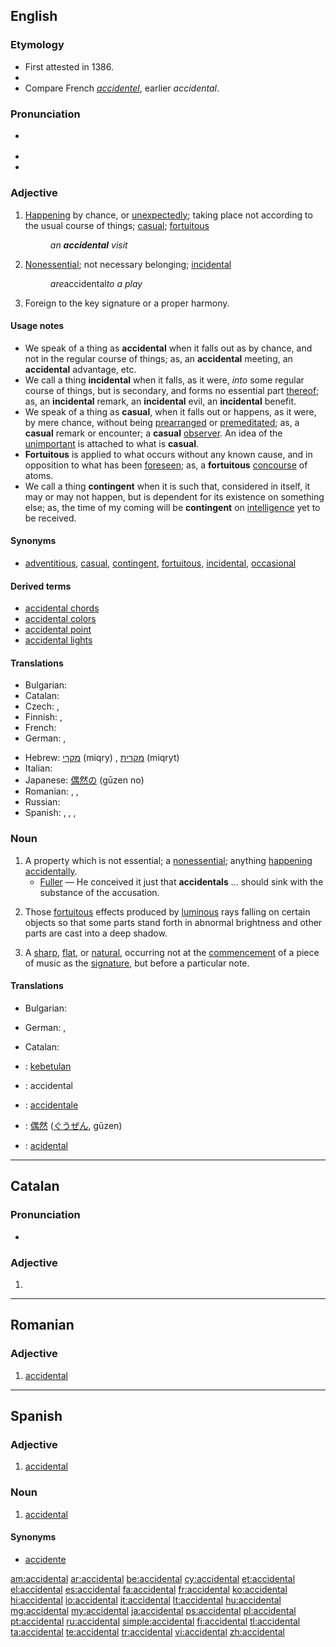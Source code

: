 ==English==

===Etymology===
* First attested in 1386.
* {{suffix|accident|al}}
* Compare French ''[[accidentel]]'', earlier ''accidental''.

===Pronunciation===
* {{a|US}} {{IPA|/ˌæk.sə.ˈdɛn.təl/}}
* {{audio|en-us-accidental.ogg|Audio (US)}}
* {{rhymes|ɛntəl}}

===Adjective===
{{en-adj}}

# [[happening|Happening]] by chance, or [[unexpectedly]]; taking place not according to the usual course of things; [[casual]]; [[fortuitous]]
#: ''an '''accidental''' visit''
# [[nonessential|Nonessential]]; not necessary belonging; [[incidental]]
#: ''are ''accidental'' to a play''
# {{context|music}} Foreign to the key signature or a proper harmony.

====Usage notes====
* We speak of a thing as '''accidental''' when it falls out as by chance, and not in the regular course of things; as, an '''accidental''' meeting, an '''accidental''' advantage, etc.
* We call a thing '''incidental''' when it falls, as it were, ''into'' some regular course of things, but is secondary, and forms no essential part [[thereof]]; as, an '''incidental''' remark, an '''incidental''' evil, an '''incidental''' benefit.
* We speak of a thing as '''casual''', when it falls out or happens, as it were, by mere chance, without being [[prearranged]] or [[premeditated]]; as, a '''casual''' remark or encounter; a '''casual''' [[observer]]. An idea of the [[unimportant]] is attached to what is '''casual'''.
* '''Fortuitous''' is applied to what occurs without any known cause, and in opposition to what has been [[foreseen]]; as, a '''fortuitous''' [[concourse]] of atoms.
* We call a thing '''contingent''' when it is such that, considered in itself, it may or may not happen, but is dependent for its existence on something else; as, the time of my coming will be '''contingent''' on [[intelligence]] yet to be received.

====Synonyms====
* [[adventitious]], [[casual]], [[contingent]], [[fortuitous]], [[incidental]], [[occasional]]

====Derived terms====
* [[accidental chords]] 
* [[accidental colors]] 
* [[accidental point]] 
* [[accidental lights]]

====Translations====
{{trans-top|happening by chance}}
* Bulgarian: {{t+|bg|случаен}}
* Catalan: {{t-|ca|accidental|m|f}}
* Czech: {{t-|cs|nahodilý}}, {{t+|cs|náhodný}}
* Finnish: {{t-|fi|sattumanvarainen}}, {{t+|fi|sattumalta}}
* French: {{t+|fr|accidentel}}
* German: {{t+|de|versehentlich}}, {{t+|de|zufällig}}
{{trans-mid}}
* Hebrew: [[מקרי]] (miqry) {{m}}, [[מקרית]] (miqryt) {{f}}
* Italian: {{t+|it|accidentale}}
* Japanese: [[偶然の]] (gūzen no)
* Romanian: {{t-|ro|accidental|m|n}}, {{t-|ro|întâmplător|m|n}}, {{t-|ro|accidentală|f}}
* Russian: {{t+|ru|случайный|tr=slučájnyj}}
* Spanish: {{t+|es|accidental}}, {{t-|es|casual}}, {{t+|es|imprevisto}}, {{t+|es|fortuito}}
{{trans-bottom}}

===Noun===
{{en-noun}}

# A property which is not essential; a [[nonessential]]; anything [[happening]] [[accidentally]].
#* [[Fuller]] — He conceived it just that '''accidentals''' ... should sink with the substance of the accusation.
# {{context|painting|pluralonly}} Those [[fortuitous]] effects produced by [[luminous]] rays falling on certain objects so that some parts stand forth in abnormal brightness and other parts are cast into a deep shadow.
# {{context|music}} A [[sharp]], [[flat]], or [[natural]], occurring not at the [[commencement]] of a piece of music as the [[signature]], but before a particular note.

====Translations====
{{trans-top|a property which is not essential}}
* Bulgarian: {{t-|bg|несъществено качество}}
{{trans-mid}}
* German: {{t+|de|Zufall|m}}, {{t-|de|Versehen|n}}
{{trans-bottom}}

{{trans-top|(in plural, painting)}}
{{trans-mid}}
{{trans-bottom}}

{{trans-top|(music)}}
* Catalan: {{t+|ca|accident|m}}
{{trans-mid}}
{{trans-bottom}}

{{checktrans-top}}
* {{ttbc|id}}: [[kebetulan]]
* {{ttbc|ia}}: accidental
* {{ttbc|it}}: [[accidentale]]
* {{ttbc|ja}}: [[偶然]] ([[ぐうぜん]], gūzen)
* {{ttbc|pt}}: [[acidental]]
{{trans-bottom}}

----

==Catalan==

===Pronunciation===
* {{rhymes|aɫ|lang=ca}}

===Adjective===
{{ca-adj|f=accidental|fpl=accidentals}}

# {{l|en|accidental}}

----

==Romanian==

===Adjective===
{{ro-adj|mn}}

# [[#English|accidental]]

----

==Spanish==

===Adjective===
{{es-adj|pl=accidentales}}

# [[accidental]]

===Noun===
{{es-noun|m|pl=accidentales}}

# {{music|lang=es}} [[accidental]]

====Synonyms====
* [[accidente]]

[[am:accidental]]
[[ar:accidental]]
[[be:accidental]]
[[cy:accidental]]
[[et:accidental]]
[[el:accidental]]
[[es:accidental]]
[[fa:accidental]]
[[fr:accidental]]
[[ko:accidental]]
[[hi:accidental]]
[[io:accidental]]
[[it:accidental]]
[[lt:accidental]]
[[hu:accidental]]
[[mg:accidental]]
[[my:accidental]]
[[ja:accidental]]
[[ps:accidental]]
[[pl:accidental]]
[[pt:accidental]]
[[ru:accidental]]
[[simple:accidental]]
[[fi:accidental]]
[[tl:accidental]]
[[ta:accidental]]
[[te:accidental]]
[[tr:accidental]]
[[vi:accidental]]
[[zh:accidental]]
